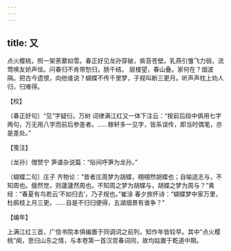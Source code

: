 ```yaml
---
---
---
```

title: 又
---







点火樱桃，照一架荼䕷如雪。春正好见龙孙穿破，紫苔苍壁。乳燕引雏飞力弱，流莺唤友娇声怯。问春归不肯带愁归，肠千结。 层楼望，春山叠。家何在？烟波隔。把古今遗恨，向他谁说？蝴蝶不传千里梦，子规叫断三更月。听声声枕上劝人归，归难得。





【校】


〔春正好句〕“见”字疑衍。万树 词律满江红又一体下注云：“按前后段中俱用七字两句，万无用八字而前后参差者。……稼轩多一见字，皆系误传，即当时偶笔，亦是差处。”





【笺注】


〔龙孙〕僧赞宁 笋谱杂说篇：“俗间呼笋为龙孙。”

〔蝴蝶二句〕庄子 齐物论：“昔者庄周梦为胡蝶，栩栩然胡蝶也；自喻适志与，不知周也。俄然觉，则蘧蘧然周也。不知周之梦为胡蝶与，胡蝶之梦为周与？”禽经：“春夏有鸟若云‘不如归去’，乃子规也。”崔涂 春夕旅怀诗：“蝴蝶梦中家万里，杜鹃枝上月三更。……自是不归归便得，五湖烟景有谁争？”





【编年】


上满江红三首，广信书院本俱编置于同调词之前列，知作年皆较早。其中“点火樱桃”阕，思归山东之情，与本卷第一首汉宫春词同，故均姑置于乾道中期。